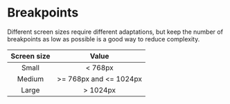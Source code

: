 <Meta title="Settings/Breakpoints" />

# Breakpoints

Different screen sizes require different adaptations, but keep the number of breakpoints as low as possible is a good way to reduce complexity.

| Screen size |         Value          |
| :---------: | :--------------------: |
|    Small    |        < 768px         |
|   Medium    | >= 768px and <= 1024px |
|    Large    |        > 1024px        |
